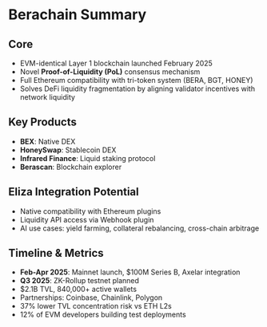 # Berachain Summary

## Core

- EVM-identical Layer 1 blockchain launched February 2025
- Novel **Proof-of-Liquidity (PoL)** consensus mechanism
- Full Ethereum compatibility with tri-token system (BERA, BGT, HONEY)
- Solves DeFi liquidity fragmentation by aligning validator incentives with network liquidity

## Key Products

- **BEX**: Native DEX
- **HoneySwap**: Stablecoin DEX
- **Infrared Finance**: Liquid staking protocol
- **Berascan**: Blockchain explorer

## Eliza Integration Potential

- Native compatibility with Ethereum plugins
- Liquidity API access via Webhook plugin
- AI use cases: yield farming, collateral rebalancing, cross-chain arbitrage

## Timeline & Metrics

- **Feb-Apr 2025**: Mainnet launch, $100M Series B, Axelar integration
- **Q3 2025**: ZK-Rollup testnet planned
- $2.1B TVL, 840,000+ active wallets
- Partnerships: Coinbase, Chainlink, Polygon
- 37% lower TVL concentration risk vs ETH L2s
- 12% of EVM developers building test deployments
